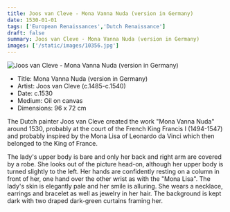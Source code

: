 ```yaml
---
title: Joos van Cleve - Mona Vanna Nuda (version in Germany)
date: 1530-01-01
tags: ['European Renaissances','Dutch Renaissance']
draft: false
summary: Joos van Cleve - Mona Vanna Nuda (version in Germany)
images: ['/static/images/10356.jpg']
---
```


![Joos van Cleve - Mona Vanna Nuda (version in Germany)](/static/images/10356.jpg)

* Title: Mona Vanna Nuda (version in Germany)
* Artist: Joos van Cleve (c.1485-c.1540)
* Date: c.1530
* Medium: Oil on canvas
* Dimensions: 96 x 72 cm

The Dutch painter Joos van Cleve created the work "Mona Vanna Nuda" around 1530, probably at the court of the French King Francis I (1494-1547) and probably inspired by the Mona Lisa of Leonardo da Vinci which then belonged to the King of France.

The lady's upper body is bare and only her back and right arm are covered by a robe. She looks out of the picture head-on, although her upper body is turned slightly to the left. Her hands are confidently resting on a column in front of her, one hand over the other wrist as with the "Mona Lisa". The lady's skin is elegantly pale and her smile is alluring. She wears a necklace, earrings and bracelet as well as jewelry in her hair. The background is kept dark with two draped dark-green curtains framing her.
